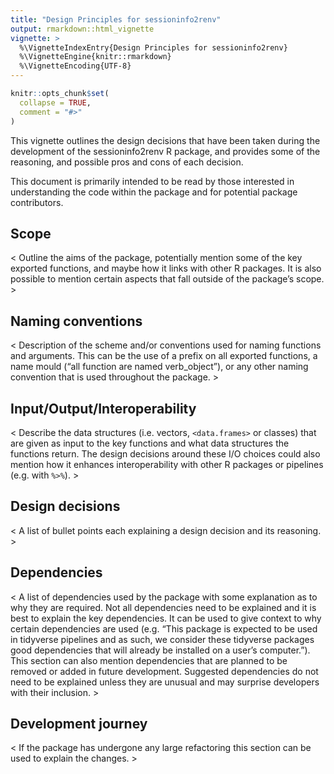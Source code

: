 ```yaml
---
title: "Design Principles for sessioninfo2renv"
output: rmarkdown::html_vignette
vignette: >
  %\VignetteIndexEntry{Design Principles for sessioninfo2renv}
  %\VignetteEngine{knitr::rmarkdown}
  %\VignetteEncoding{UTF-8}
---
```


```r
knitr::opts_chunk$set(
  collapse = TRUE,
  comment = "#>"
)
```

This vignette outlines the design decisions that have been taken during the development of the sessioninfo2renv R package, and provides some of the reasoning, and possible pros and cons of each decision.

This document is primarily intended to be read by those interested in understanding the code within the package and for potential package contributors.

<!-- Text in angular brackets (<>) is to guide what to include for each section please delete the guidelines and replace for your package.

None of the sections are required, feel free to remove any sections not relevant to your package or add new sections if helpful. -->

## Scope

< Outline the aims of the package, potentially mention some of the key exported functions, and maybe how it links with other R packages. It is also possible to mention certain aspects that fall outside of the package's scope. >

## Naming conventions

< Description of the scheme and/or conventions used for naming functions and arguments. This can be the use of a prefix on all exported functions, a name mould ("all function are named verb_object"), or any other naming convention that is used throughout the package. >

## Input/Output/Interoperability

< Describe the data structures (i.e. vectors, `<data.frames>` or classes) that are given as input to the key functions and what data structures the functions return. The design decisions around these I/O choices could also mention how it enhances interoperability with other R packages or pipelines (e.g. with `%>%`). >


## Design decisions

< A list of bullet points each explaining a design decision and its reasoning. >

## Dependencies

< A list of dependencies used by the package with some explanation as to why they are required. Not all dependencies need to be explained and it is best to explain the key dependencies. It can be used to give context to why certain dependencies are used (e.g. "This package is expected to be used in tidyverse pipelines and as such, we consider these tidyverse packages good dependencies that will already be installed on a user's computer."). This section can also mention dependencies that are planned to be removed or added in future development. Suggested dependencies do not need to be explained unless they are unusual and may surprise developers with their inclusion. >

## Development journey

<  If the package has undergone any large refactoring this section can be used to explain the changes. >

